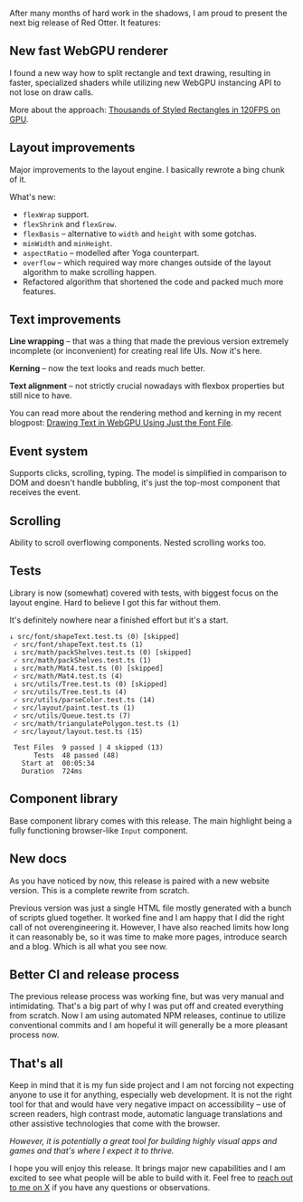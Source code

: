 
<Blogpost title="0.1: the Big Reset" date="2023-12-20" author="Tomasz Czajecki" />

After many months of hard work in the shadows, I am proud to present the next big release of Red Otter. It features:

## New fast WebGPU renderer

I found a new way how to split rectangle and text drawing, resulting in faster, specialized shaders while utilizing new WebGPU instancing API to not lose on draw calls.

More about the approach: [Thousands of Styled Rectangles in 120FPS on GPU](https://tchayen.com/thousands-styled-rectangles-in-120fps-on-gpu).

## Layout improvements

Major improvements to the layout engine. I basically rewrote a bing chunk of it.

What's new:

- `flexWrap` support.
- `flexShrink` and `flexGrow`.
- `flexBasis` – alternative to `width` and `height` with some gotchas.
- `minWidth` and `minHeight`.
- `aspectRatio` – modelled after Yoga counterpart.
- `overflow` – which required way more changes outside of the layout algorithm to make scrolling happen.
- Refactored algorithm that shortened the code and packed much more features.

## Text improvements

**Line wrapping** – that was a thing that made the previous version extremely incomplete (or inconvenient) for creating real life UIs. Now it's here.

**Kerning** – now the text looks and reads much better.

**Text alignment** – not strictly crucial nowadays with flexbox properties but still nice to have.

You can read more about the rendering method and kerning in my recent blogpost: [Drawing Text in WebGPU Using Just the Font File](https://tchayen.com/drawing-text-in-webgpu-using-just-the-font-file).

## Event system

Supports clicks, scrolling, typing. The model is simplified in comparison to DOM and doesn't handle bubbling, it's just the top-most component that receives the event.

## Scrolling

Ability to scroll overflowing components. Nested scrolling works too.

## Tests

Library is now (somewhat) covered with tests, with biggest focus on the layout engine. Hard to believe I got this far without them.

It's definitely nowhere near a finished effort but it's a start.

```
↓ src/font/shapeText.test.ts (0) [skipped]
 ✓ src/font/shapeText.test.ts (1)
 ↓ src/math/packShelves.test.ts (0) [skipped]
 ✓ src/math/packShelves.test.ts (1)
 ↓ src/math/Mat4.test.ts (0) [skipped]
 ✓ src/math/Mat4.test.ts (4)
 ↓ src/utils/Tree.test.ts (0) [skipped]
 ✓ src/utils/Tree.test.ts (4)
 ✓ src/utils/parseColor.test.ts (14)
 ✓ src/layout/paint.test.ts (1)
 ✓ src/utils/Queue.test.ts (7)
 ✓ src/math/triangulatePolygon.test.ts (1)
 ✓ src/layout/layout.test.ts (15)

 Test Files  9 passed | 4 skipped (13)
      Tests  48 passed (48)
   Start at  00:05:34
   Duration  724ms
```

## Component library

Base component library comes with this release. The main highlight being a fully functioning browser-like `Input` component.

## New docs

As you have noticed by now, this release is paired with a new website version. This is a complete rewrite from scratch.

Previous version was just a single HTML file mostly generated with a bunch of scripts glued together. It worked fine and I am happy that I did the right call of not overengineering it. However, I have also reached limits how long it can reasonably be, so it was time to make more pages, introduce search and a blog. Which is all what you see now.

## Better CI and release process

The previous release process was working fine, but was very manual and intimidating. That's a big part of why I was put off and created everything from scratch. Now I am using automated NPM releases, continue to utilize conventional commits and I am hopeful it will generally be a more pleasant process now.

## That's all

Keep in mind that it is my fun side project and I am not forcing not expecting anyone to use it for anything, especially web development. It is not the right tool for that and would have very negative impact on accessibility – use of screen readers, high contrast mode, automatic language translations and other assistive technologies that come with the browser.

_However, it is potentially a great tool for building highly visual apps and games and that's where I expect it to thrive._

I hope you will enjoy this release. It brings major new capabilities and I am excited to see what people will be able to build with it. Feel free to [reach out to me on X](https://x.com/tchayen) if you have any questions or observations.
